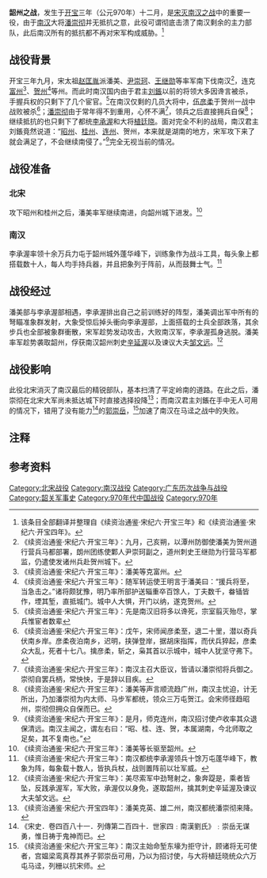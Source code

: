 {{Infobox Military Conflict
|conflict=韶州之战
|partof=[[宋灭南汉之战|宋灭南汉之战]]
|image=  
|caption= 
|date= 970年
|place=[[韶州|韶州]]
|territory=
|result=宋军获胜
|combatant1=[[北宋|北宋]]
|combatant2=[[南汉|南汉]]
|commander1=[[潘美|潘美]]
|commander2=[[李承渥|李承渥]]
|strength1=不详
|strength2=十余万
|notes=
}}
{{Campaignbox 北宋統一戰爭}}
'''韶州之战'''，发生于[[开宝|开宝]]三年（公元970年）十二月，是[[宋灭南汉之战|宋灭南汉之战]]中的重要一役，由于[[南汉|南汉]]大将[[潘崇彻|潘崇彻]]并无抵抗之意，此役可谓彻底击溃了南汉剩余的主力部队，此后南汉所有的抵抗都不再对宋军构成威胁。<ref>该条目全部翻译并整理自《续资治通鉴·宋纪六·开宝三年》和《续资治通鉴·宋纪六·开宝四年》。</ref>

==战役背景==
开宝三年九月，宋太祖[[赵匡胤|赵匡胤]]派潘美、[[尹崇珂|尹崇珂]]、[[王继勋|王继勋]]等率军南下伐南汉<ref group="注">《续资治通鉴·宋纪六·开宝三年》：九月，己亥朔，以潭州防御使潘美为贺州道行营兵马都部署，朗州团练使鄴人尹崇珂副之，道州刺史王继勋为行营马军都监，仍遣使发诸州兵赴贺州城下。</ref>，连克[[富州|富州]]<ref group="注">《续资治通鉴·宋纪六·开宝三年》：潘美等克富州。</ref>、[[贺州|贺州]]<ref group="注">《续资治通鉴·宋纪六·开宝三年》：随军转运使王明言于潘美曰：“援兵将至，当急击之。”诸将颇犹豫，明乃率所部护送辎重卒百馀人，丁夫数千，畚锸皆作，堙其堑，直抵城门。城中人大惧，开门以纳，遂克贺州。</ref>等州。而此时南汉国内由于君主[[刘鋹|刘鋹]]以前的将领大多因谗言被杀，手握兵权的只剩下了几个宦官。<ref group="注">《续资治通鉴·宋纪六·开宝三年》：先是南汉旧将多以谗死，宗室翦灭殆尽，掌兵惟宦者数辈</ref>在南汉仅剩的几员大将中，[[伍彦柔|伍彦柔]]于贺州一战中战败被杀<ref group="注">《续资治通鉴·宋纪六·开宝三年》：戊午，宋师闻彦柔至，退二十里，潜以奇兵伏南乡岸。彦柔夜泊南乡，迟明，挟弹登岸，据胡床指挥，而伏兵猝起，彦柔众大乱，死者十七八。擒彦柔，斩之，枭其首以示城中，城中人犹坚守弗下。</ref>；[[潘崇彻|潘崇彻]]由于常年得不到重用，心怀不满<ref group="注">《续资治通鉴·宋纪六·开宝三年》：南汉主召大臣议，皆请以潘崇彻将兵御之。崇彻自罢兵柄，常怏怏，于是辞以目疾。</ref>，领兵之后直接拥兵自保<ref group="注">《续资治通鉴·宋纪六·开宝三年》：潘美等声言顺流趋广州，南汉主忧迫，计无所出，乃加潘崇彻为内太师、马步军都统，领众三万屯贺江。会宋师径趋昭州，崇彻但拥众自保而已。</ref>；继续抵抗的也只剩下了都统[[李承渥|李承渥]]和大将[[植廷晓|植廷晓]]。面对完全不利的战局，南汉君主刘鋹竟然说道：“[[昭州|昭州]]、[[桂州|桂州]]、[[连州|连州]]、贺州，本来就是湖南的地方，宋军攻下来了就会满足了，不会继续南侵了。”<ref group="注">《续资治通鉴·宋纪六·开宝三年》：是月，师克连州，南汉招讨使卢收率其众退保清远。南汉主闻之，谓左右曰：“昭、桂、连、贺，本属湖南，今北师取之足矣，其不复南也。”</ref>完全无视当前的情况。

==战役准备==
===北宋===
攻下昭州和桂州之后，潘美率军继续南进，向韶州城下进发。<ref group="注">《续资治通鉴·宋纪六·开宝三年》：潘美等长驱至韶州。</ref>

===南汉===
李承渥率领十余万兵力屯于韶州城外蓬华峰下，训练象作为战斗工具，每头象上都搭载数十人，每人均手持兵器，并且把象列于阵前，从而鼓舞士气。<ref group="注">《续资治通鉴·宋纪六·开宝三年》：南汉都统李承渥领兵十馀万屯蓬华峰下，教象为阵，每象载十数人，皆执兵杖，战则置阵前以壮军威。</ref>

==战役经过==
潘美部与李承渥部相遇，李承渥排出自己之前训练好的阵型，潘美调出军中所有的弩瞄准象群发射，大象受惊后掉头衝向李承渥部，上面搭载的士兵全部跌落，其余步兵也全部被象群衝散，宋军趁势发动攻击，大败南汉军，李承渥孤身逃脱。潘美率军趁势袭取韶州，俘获南汉韶州刺史[[辛延渥|辛延渥]]以及谏议大夫[[邹文远|邹文远]]。<ref group="注">《续资治通鉴·宋纪六·开宝三年》：美尽索军中劲弩射之，象奔踶是，乘者皆坠，反践承渥军，军大败，承渥仅以身免，遂取韶州，擒其刺史辛延渥及谏议大夫邹文远。</ref>

==战役影响==
此役北宋消灭了南汉最后的精锐部队，基本扫清了平定岭南的道路。在此之后，潘崇彻在北宋大军尚未抵达城下时直接选择投降<ref group="注">《续资治通鉴·宋纪六·开宝四年》：潘美克英、雄二州，南汉都统潘崇彻来降。</ref>；而南汉君主刘鋹在手中无人可用的情况下，错用了没有能力<ref group="注">《宋史．卷四百八十一．列傳第二百四十．世家四﹕南漢劉氏》﹕崇岳无谋勇，惟日祷于鬼神而已。</ref>的[[郭崇岳|郭崇岳]]，<ref group="注">《续资治通鉴·宋纪六·开宝三年》：南汉主始命堑东壕为拒守计，顾诸将无可使者，宫媪梁鸾真荐其养子郭崇岳可用，乃以为招讨使，与大将植廷晓统众六万屯马迳，列栅以抗宋师。</ref>加速了南汉在马迳之战中的失败。

==注释==
{{reflist|group="注"|2}}

==参考资料==
{{Reflist|2}}

[[Category:北宋战役|Category:北宋战役]]
[[Category:南汉战役|Category:南汉战役]]
[[Category:广东历次战争与战役|Category:广东历次战争与战役]]
[[Category:韶关军事史|Category:韶关军事史]]
[[Category:970年代中国战役|Category:970年代中国战役]]
[[Category:970年|Category:970年]]